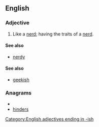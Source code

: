 ==English==

===Adjective===
{{en-adj}}

# Like a [[nerd]]; having the traits of a [[nerd]].

====See also====
* [[nerdy]]

====See also====
* [[geekish]]

===Anagrams===
* {{alphagram|dehinrs}}
* [[hinders#English|hinders]]

[[Category:English adjectives ending in -ish]]